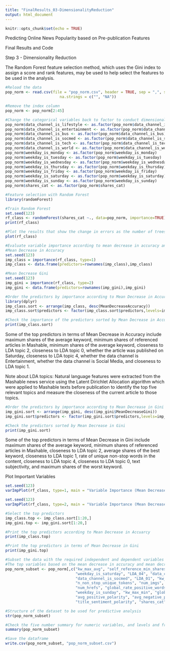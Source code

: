 ```yaml
---
title: "FinalResults_03-DimensionalityReduction"
output: html_document
---
```


```r
knitr::opts_chunk$set(echo = TRUE)
```

Predicting Online News Popularity based on Pre-publication Features

Final Results and Code


Step 3 - Dimensionality Reduction

The Random Forest feature selection method, which uses the Gini index to assign a score and rank features, may be used to help select the features to be used in the analysis.

```r
#Reload the data
pop_norm <- read.csv(file = "pop_norm.csv", header = TRUE, sep = ",", stringsAsFactors = FALSE, 
                        na.strings = c("", "NA"))

#Remove the index column
pop_norm <- pop_norm[2:45]
```

```r
#Change the categorical variables back to factor to conduct dimensionality reduction
pop_norm$data_channel_is_lifestyle <- as.factor(pop_norm$data_channel_is_lifestyle)
pop_norm$data_channel_is_entertainment <- as.factor(pop_norm$data_channel_is_entertainment)
pop_norm$data_channel_is_bus <- as.factor(pop_norm$data_channel_is_bus)
pop_norm$data_channel_is_socmed <- as.factor(pop_norm$data_channel_is_socmed)
pop_norm$data_channel_is_tech <- as.factor(pop_norm$data_channel_is_tech)
pop_norm$data_channel_is_world <- as.factor(pop_norm$data_channel_is_world)
pop_norm$weekday_is_monday <- as.factor(pop_norm$weekday_is_monday)
pop_norm$weekday_is_tuesday <- as.factor(pop_norm$weekday_is_tuesday)
pop_norm$weekday_is_wednesday <- as.factor(pop_norm$weekday_is_wednesday)
pop_norm$weekday_is_thursday <- as.factor(pop_norm$weekday_is_thursday)
pop_norm$weekday_is_friday <- as.factor(pop_norm$weekday_is_friday)
pop_norm$weekday_is_saturday <- as.factor(pop_norm$weekday_is_saturday)
pop_norm$weekday_is_sunday <- as.factor(pop_norm$weekday_is_sunday)
pop_norm$shares_cat <- as.factor(pop_norm$shares_cat)
```

```r
#Feature selection with Random Forest
library(randomForest)

#Train Random Forest
set.seed(123)
rf_class <- randomForest(shares_cat ~., data=pop_norm, importance=TRUE)
print(rf_class)
```

```r
#Plot the results that show the change in errors as the number of trees increases
plot(rf_class)
```

```r
#Evaluate variable importance according to mean decrease in accuracy and mean decrease in gini
#Mean Decrease in Accuracy
set.seed(123)
imp_class = importance(rf_class, type=1)
imp_class <- data.frame(predictors=rownames(imp_class),imp_class)

#Mean Decrease Gini
set.seed(123)
imp_gini = importance(rf_class, type=2)
imp_gini <- data.frame(predictors=rownames(imp_gini),imp_gini)

#Order the predictors by importance according to Mean Decrease in Accuracy
library(dplyr)
imp_class.sort <- arrange(imp_class, desc(MeanDecreaseAccuracy))
imp_class.sort$predictors <- factor(imp_class.sort$predictors,levels=imp_class.sort$predictors)

#Check the importance of the predictors sorted by Mean Decrease in Accuracy
print(imp_class.sort)
```

Some of the top predictors in terms of Mean Decrease in Accuracy include maximum shares of the average keyword, minimum shares of referenced articles in Mashable, minimum shares of the average keyword, closeness to LDA topic 2, closeness to LDA topic 0, whether the article was published on Saturday, closeness to LDA topic 4, whether the data channel is Entertainment, whether the data channel is Social Media, and closeness to LDA topic 1.

Note about LDA topics: Natural language features were extracted from the Mashable news service using the Latent 
Dirichlet Allocation algorithm which were applied to Mashable texts before publication to identify the top five 
relevant topics and measure the closeness of the current article to those topics.

```r
#Order the predictors by importance according to Mean Decrease in Gini
imp_gini.sort <- arrange(imp_gini, desc(imp_gini$MeanDecreaseGini))
imp_gini.sort$predictors <- factor(imp_gini.sort$predictors,levels=imp_gini.sort$predictors)

#Check the predictors sorted by Mean Decrease in Gini
print(imp_gini.sort)
```

Some of the top predictors in terms of Mean Decrease in Gini include maximum shares of the average keyword, minimum shares of referenced articles in Mashable, closeness to LDA topic 2, average shares of the best keyword, closeness to LDA topic 1, rate of unique non-stop words in the content,  closeness to LDA topic 4, closeness to LDA topic 0, text subjectivity, and maximum shares of the worst keyword.

Plot Important Variables
```r
set.seed(123)
varImpPlot(rf_class, type=1, main = "Variable Importance (Mean Decrease in Accuracy)")
```

```r
set.seed(123)
varImpPlot(rf_class, type=2, main = "Variable Importance (Mean Decrease in Gini)")
```

```r
#Select the top predictors
imp_class.top <- imp_class.sort[1:20,]
imp_gini.top <- imp_gini.sort[1:20,]

#Print the top predictors according to Mean Decrease in Accuarcy
print(imp_class.top)
```

```r
#Print the top predictors in terms of Mean Decrease in Gini
print(imp_gini.top)
```

```r
#Subset the data with the required independent and dependent variables
#The top variables based on the mean decrease in accuracy and mean decrease in gini are kept for the model.
pop_norm_subset <- pop_norm[,c("kw_max_avg", "self_reference_min_shares", "kw_min_avg", "LDA_02", "LDA_00", 
                               "weekday_is_saturday", "LDA_04", "data_channel_is_entertainment",
                               "data_channel_is_socmed", "LDA_01", "kw_avg_max", "kw_max_max",  
                               "n_non_stop_unique_tokens", "num_imgs", "LDA_03", "average_token_length",
                               "num_hrefs", "global_rate_positive_words", "global_subjectivity",
                               "weekday_is_sunday", "kw_max_min", "global_rate_negative_words", 
                               "avg_positive_polarity", "avg_negative_polarity", "n_tokens_title", 
                               "title_sentiment_polarity", "shares_cat")]

#Structure of the dataset to be used for predictive analysis
str(pop_norm_subset)
```

```r
#Check the five number summary for numeric variables, and levels and frequency tables for factor variables
summary(pop_norm_subset)
```

```r
#Save the dataframe
write.csv(pop_norm_subset, "pop_norm_subset.csv")
```
